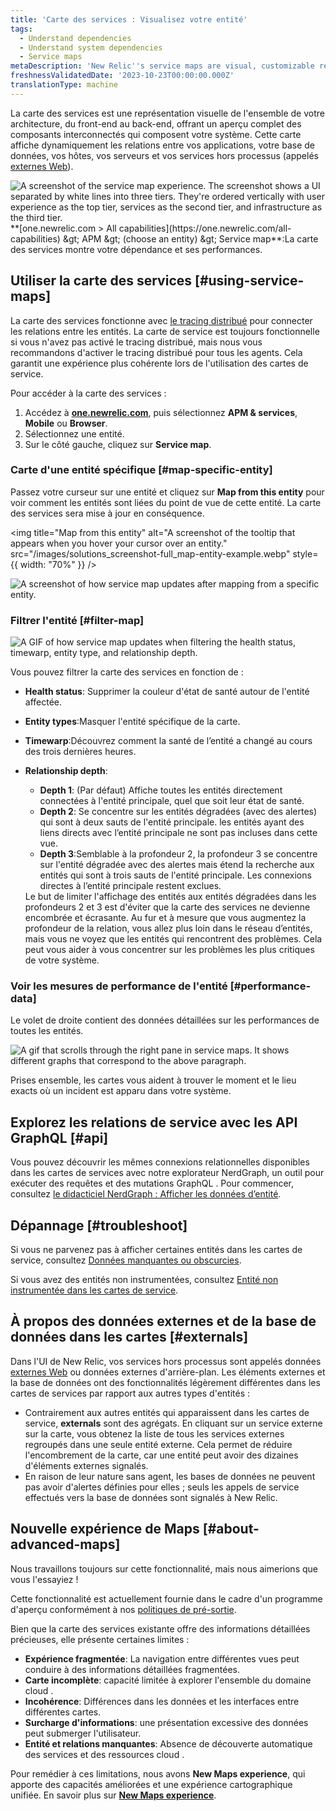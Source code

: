 ```yaml
---
title: 'Carte des services : Visualisez votre entité'
tags:
  - Understand dependencies
  - Understand system dependencies
  - Service maps
metaDescription: 'New Relic''s service maps are visual, customizable representations of your application architecture.'
freshnessValidatedDate: '2023-10-23T00:00:00.000Z'
translationType: machine
---
```


La carte des services est une représentation visuelle de l&apos;ensemble de votre architecture, du front-end au back-end, offrant un aperçu complet des composants interconnectés qui composent votre système. Cette carte affiche dynamiquement les relations entre vos applications, votre base de données, vos hôtes, vos serveurs et vos services hors processus (appelés [externes Web](#externals)).

<img title="Service map experience" alt="A screenshot of the service map experience. The screenshot shows a UI separated by white lines into three tiers. They're ordered vertically with user experience as the top tier, services as the second tier, and infrastructure as the third tier." src="/images/Solutions_screenshot-full_service-map.webp" />

<figcaption>
  <DNT>**[one.newrelic.com &gt; All capabilities](https://one.newrelic.com/all-capabilities) &amp;gt; APM &amp;gt; (choose an entity) &amp;gt; Service map**</DNT>:La carte des services montre votre dépendance et ses performances.
</figcaption>

## Utiliser la carte des services [#using-service-maps]

La carte des services fonctionne avec [le tracing distribué](/docs/apm/distributed-tracing/getting-started/introduction-distributed-tracing) pour connecter les relations entre les entités. La carte de service est toujours fonctionnelle si vous n&apos;avez pas activé le tracing distribué, mais nous vous recommandons d&apos;activer le tracing distribué pour tous les agents. Cela garantit une expérience plus cohérente lors de l&apos;utilisation des cartes de service.

Pour accéder à la carte des services :

1. Accédez à <DNT>**[one.newrelic.com](https://one.newrelic.com/all-capabilities)**</DNT>, puis sélectionnez <DNT>**APM &amp; services**</DNT>, <DNT>**Mobile**</DNT> ou <DNT>**Browser**</DNT>.
2. Sélectionnez une entité.
3. Sur le côté gauche, cliquez sur <DNT>**Service map**</DNT>.

### Carte d&apos;une entité spécifique [#map-specific-entity]

Passez votre curseur sur une entité et cliquez sur <DNT>**Map from this entity**</DNT> pour voir comment les entités sont liées du point de vue de cette entité. La carte des services sera mise à jour en conséquence.

<img title="Map from this entity" alt="A screenshot of the tooltip that appears when you hover your cursor over an entity." src="/images/solutions_screenshot-full_map-entity-example.webp" style={{ width: "70%" }} />

<img title="Example of map from this entity" alt="A screenshot of how service map updates after mapping from a specific entity." src="/images/solutions_screenshot-crop_mapfromthisentityexample.webp" />

### Filtrer l&apos;entité [#filter-map]

<img title="Search, filter, and explore your entities" alt="A GIF of how service map updates when filtering the health status, timewarp, entity type, and relationship depth." src="/images/solutions_screenshot-full_filter-service-map.gif" />

Vous pouvez filtrer la carte des services en fonction de :

* <DNT>**Health status**</DNT>: Supprimer la couleur d&apos;état de santé autour de l&apos;entité affectée.

* <DNT>**Entity types**</DNT>:Masquer l&apos;entité spécifique de la carte.

* <DNT>**Timewarp**</DNT>:Découvrez comment la santé de l’entité a changé au cours des trois dernières heures.

* <DNT>**Relationship depth**</DNT>:

  * <DNT>**Depth 1**</DNT>: (Par défaut) Affiche toutes les entités directement connectées à l&apos;entité principale, quel que soit leur état de santé.
  * <DNT>**Depth 2**</DNT>: Se concentre sur les entités dégradées (avec des alertes) qui sont à deux sauts de l&apos;entité principale. les entités ayant des liens directs avec l’entité principale ne sont pas incluses dans cette vue.
  * <DNT>**Depth 3**</DNT>:Semblable à la profondeur 2, la profondeur 3 se concentre sur l&apos;entité dégradée avec des alertes mais étend la recherche aux entités qui sont à trois sauts de l&apos;entité principale. Les connexions directes à l’entité principale restent exclues.

  <Callout variant="tip">
    Le but de limiter l&apos;affichage des entités aux entités dégradées dans les profondeurs 2 et 3 est d&apos;éviter que la carte des services ne devienne encombrée et écrasante. Au fur et à mesure que vous augmentez la profondeur de la relation, vous allez plus loin dans le réseau d’entités, mais vous ne voyez que les entités qui rencontrent des problèmes. Cela peut vous aider à vous concentrer sur les problèmes les plus critiques de votre système.
  </Callout>

### Voir les mesures de performance de l&apos;entité [#performance-data]

Le volet de droite contient des données détaillées sur les performances de toutes les entités.

<img title="Service maps right pane" alt="A gif that scrolls through the right pane in service maps. It shows different graphs that correspond to the above paragraph." src="/images/solutions_screenshot-full_service-maps-right-pane.gif" />

Prises ensemble, les cartes vous aident à trouver le moment et le lieu exacts où un incident est apparu dans votre système.

## Explorez les relations de service avec les API GraphQL [#api]

Vous pouvez découvrir les mêmes connexions relationnelles disponibles dans les cartes de services avec notre explorateur NerdGraph, un outil pour exécuter des requêtes et des mutations GraphQL . Pour commencer, consultez [le didacticiel NerdGraph : Afficher les données d’entité](/docs/apis/nerdgraph/examples/nerdgraph-entities-api-tutorial/).

## Dépannage [#troubleshoot]

Si vous ne parvenez pas à afficher certaines entités dans les cartes de service, consultez [Données manquantes ou obscurcies](/docs/troubleshooting-missing-or-obfuscated-data-new-relic-one).

Si vous avez des entités non instrumentées, consultez [Entité non instrumentée dans les cartes de service](/docs/new-relic-solutions/new-relic-one/ui-data/service-maps/uninstrumented-entities-service-maps).

## À propos des données externes et de la base de données dans les cartes [#externals]

Dans l&apos;UI de New Relic, vos services hors processus sont appelés données [externes Web](/docs/using-new-relic/welcome-new-relic/get-started/glossary#web-external) ou données externes d&apos;arrière-plan. Les éléments externes et la base de données ont des fonctionnalités légèrement différentes dans les cartes de services par rapport aux autres types d&apos;entités :

* Contrairement aux autres entités qui apparaissent dans les cartes de service, <DNT>**externals**</DNT> sont des agrégats. En cliquant sur un service externe sur la carte, vous obtenez la liste de tous les services externes regroupés dans une seule entité externe. Cela permet de réduire l&apos;encombrement de la carte, car une entité peut avoir des dizaines d&apos;éléments externes signalés.
* En raison de leur nature sans agent, les bases de données ne peuvent pas avoir d&apos;alertes définies pour elles ; seuls les appels de service effectués vers la base de données sont signalés à New Relic.

## Nouvelle expérience de Maps [#about-advanced-maps]

<Callout title="Aperçu">
  Nous travaillons toujours sur cette fonctionnalité, mais nous aimerions que vous l&apos;essayiez !

  Cette fonctionnalité est actuellement fournie dans le cadre d&apos;un programme d&apos;aperçu conformément à nos [politiques de pré-sortie](/docs/licenses/license-information/referenced-policies/new-relic-pre-release-policy).
</Callout>

Bien que la carte des services existante offre des informations détaillées précieuses, elle présente certaines limites :

* **Expérience fragmentée**: La navigation entre différentes vues peut conduire à des informations détaillées fragmentées.
* **Carte incomplète**: capacité limitée à explorer l&apos;ensemble du domaine cloud .
* **Incohérence**: Différences dans les données et les interfaces entre différentes cartes.
* **Surcharge d&apos;informations**: une présentation excessive des données peut submerger l&apos;utilisateur.
* **Entité et relations manquantes**: Absence de découverte automatique des services et des ressources cloud .

Pour remédier à ces limitations, nous avons <DNT>**New Maps experience**</DNT>, qui apporte des capacités améliorées et une expérience cartographique unifiée. En savoir plus sur [<DNT>**New Maps experience**</DNT>](/docs/new-relic-solutions/new-relic-one/ui-data/advanced-maps).